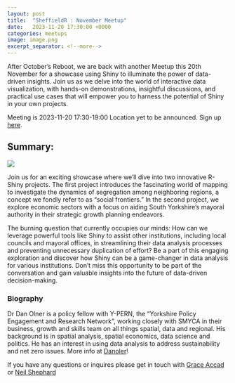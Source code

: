 ```yaml
---
layout: post
title:  "SheffieldR : November Meetup"
date:   2023-11-20 17:30:00 +0000
categories: meetups
image: image.png
excerpt_separator: <!--more-->
---
```



After October's Reboot, we are back with another Meetup this 20th November for a showcase using Shiny to illuminate the
power of data-driven insights. Join us as we delve into the world of interactive data visualization, with hands-on
demonstrations, insightful discussions, and practical use cases that will empower you to harness the potential of Shiny
in your own projects.

Meeting is 2023-11-20 17:30-19:00 Location yet to be announced. Sign up
[here](https://www.meetup.com/sheffieldr-sheffield-r-users-group/events/296493587/).

<!--more-->


## Summary:

![](image.png)

Join us for an exciting showcase where we'll dive into two innovative R-Shiny projects. The first project introduces the
fascinating world of mapping to investigate the dynamics of segregation among neighboring regions, a concept we fondly
refer to as "social frontiers."  In the second project, we explore economic sectors with a focus on aiding South
Yorkshire's mayoral authority in their strategic growth planning endeavors.

The burning question that currently occupies our minds: How can we leverage powerful tools like Shiny to assist other
institutions, including local councils and mayoral offices, in streamlining their data analysis processes and preventing
unnecessary duplication of effort? Be a part of this engaging exploration and discover how Shiny can be a game-changer
in data analysis for various institutions. Don't miss this opportunity to be part of the conversation and gain valuable
insights into the future of data-driven decision-making.

### Biography

Dr Dan Olner is a policy fellow with Y-PERN, the "Yorkshire Policy Engagement and Research Network", working closely
with SMYCA in their business, growth and skills team on all things spatial, data and regional. His background is in
spatial analysis, spatial economics, data science and politics. He has an interest in using data analysis to address
sustainability and net zero issues. More info at [Danoler](https://danolner.net)!

If you have any questions or inquires please get in touch with [Grace Accad](mailto:g.accad@sheffield.ac.uk) or [Neil
Shephard](mailto:n.shephard@sheffield.ac.uk)
